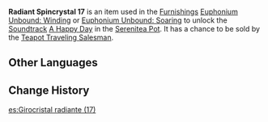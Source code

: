 {{Item Infobox
|id           = 141017
|image        = Item Radiant Spincrystal.png
|type         = Adventure Items
|group        = Radiant Spincrystals
|rarity       = 4
|invCategory  = Precious Items
|description  = This wondrous crystal contains a certain rhythm, like something beautiful woven from delicate silk. These items can be found throughout the mainland or from merchants who collect curios. The tune held within this crystal can be revivified in your [[Serenitea Pot]] using either "[[Euphonium Unbound: Winding]]" or "[[Euphonium Unbound: Soaring]]." The tune contained within this [[Radiant Spincrystal]] is "[[A Happy Day]]."
|source1      = [[Chubby]]
|track        = A Happy Day
}}
'''Radiant Spincrystal 17''' is an item used in the [[Furnishings]] [[Euphonium Unbound: Winding]] or [[Euphonium Unbound: Soaring]] to unlock the [[Soundtrack]] [[A Happy Day]] in the [[Serenitea Pot]]. It has a chance to be sold by the [[Teapot Traveling Salesman]].

==Other Languages==
{{Other Languages
|default_hidden = 1
|en      = Radiant Spincrystal 17
|zhs     = 旋曜玉帛・其十七
|zhs_rm  = Xuán Yào Yùbó - Qí Shíqī
|zht     = 旋曜玉帛・其十七
|zht_rm  = Xuán Yào Yùbó - Qí Shíqī
|ja      = 旋曜玉帛・17
|ja_rm   = Sen'you Gyokuhaku - Juunana{{Assumed}}
|ko      = 빛나는 결정・17
|ko_rm   = Bitnaneun Gyeoljeong 17
|es      = Girocristal radiante (17)
|fr      = Gyrocristal radiant 17
|ru      = Лучистый кристалл {{tt|17|семнадцать}}
|th      = Radiant Spincrystal 17
|vi      = Ngọc Thạch Âm Vang 17
|de      = Strahlender Drehkristall XVII
|id      = Radiant Spincrystal 17
|pt      = Cristal Rodopiante Radiante 17
}}

==Change History==
{{Change History|2.4}}
[[es:Girocristal radiante (17)]]
